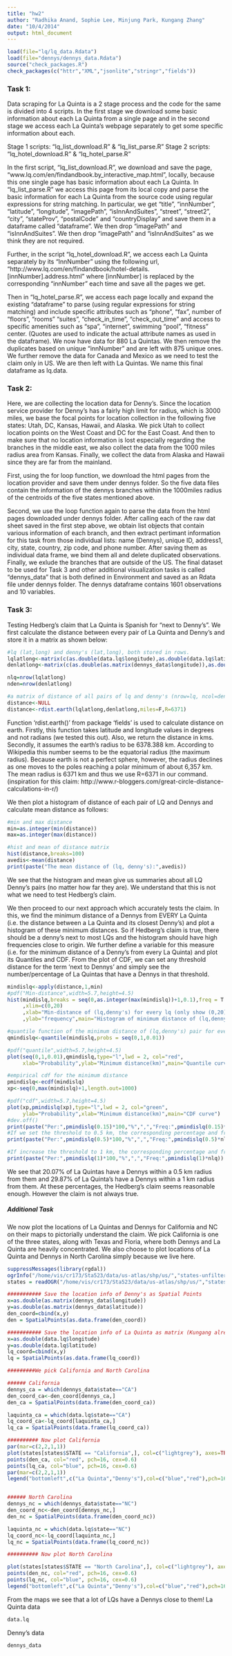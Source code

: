 ```yaml
---
title: "hw2"
author: "Radhika Anand, Sophie Lee, Minjung Park, Kungang Zhang"
date: "10/4/2014"
output: html_document
---
```


```r
load(file="lq/lq_data.Rdata")
load(file="dennys/dennys_data.Rdata")
source("check_packages.R")
check_packages(c("httr","XML","jsonlite","stringr","fields"))
```

### Task 1:

Data scraping for La Quinta is a 2 stage process and the code for the same is divided into 4 scripts. In the first stage we download some basic information about each La Quinta from a single page and in the second stage we access each La Quinta's webpage separately to get some specific information about each.
 
Stage 1 scripts: "lq_list_download.R" & "lq_list_parse.R"
Stage 2 scripts: "lq_hotel_download.R" & "lq_hotel_parse.R"
 
In the first script, "lq_list_download.R", we download and save the page, "www.lq.com/en/findandbook.by_interactive_map.html", locally, because this one single page has basic information about each La Quinta. In "lq_list_parse.R" we access this page from its local copy and parse the basic information for each La Quinta from the source code using regular expressions for string matching. In particular, we get "title", "innNumber", "latitude", "longitude", "imagePath", "isInnAndSuites", "street", "street2", "city", "stateProv", "postalCode" and "countryDisplay" and save them in a dataframe called "dataframe". We then drop "imagePath" and "isInnAndSuites".  We then drop "imagePath" and "isInnAndSuites" as we think they are not required. 
 
Further, in the script "lq_hotel_download.R", we access each La Quinta separately by its "InnNumber" using the following url, "http://www.lq.com/en/findandbook/hotel-details.[innNumber].address.html" where [innNumber] is replaced by the corresponding "innNumber" each time and save all the pages we get. 

Then in "lq_hotel_parse.R", we access each page locally and expand the existing "dataframe" to parse (using regular expressions for string matching) and include specific attributes such as "phone", "fax", number of "floors", "rooms" "suites", "check_in_time", "check_out_time" and access to specific amenities such as "spa", "internet", swimming "pool", "fitness" center. (Quotes are used to indicate the actual attribute names as used in the dataframe). We now have data for 880 La Quintas. We then remove the duplicates based on unique "innNumber" and are left with 875 unique ones. We further remove the data for Canada and Mexico as we need to test the claim only in US. We are then left with La Quintas. We name this final dataframe as lq.data.

### Task 2: 


Here, we are collecting the location data for Denny's. Since the location service provider for Denny's has a fairly high limit for radius, which is 3000 miles, we base the focal points for location collection in the following five states: Utah, DC, Kansas, Hawaii, and Alaska. We pick Utah to collect location points on the West Coast and DC for the East Coast. And then to make sure that no location information is lost especially regarding the branches in the middle east, we also collect the data from the 1000 miles radius area from Kansas. Finally, we collect the data from Alaska and Hawaii since they are far from the mainland.  

First, using the for loop function, we download the html pages from the location provider and save them under dennys folder. So the five data files contain the information of the dennys branches within the 1000miles radius of the centroids of the five states mentioned above. 

Second, we use the loop function again to parse the data from the html pages downloaded under dennys folder. After calling each of the raw dat sheet saved in the first step above, we obtain list objects that contain various information of each branch, and then extract pertimant information for this task from those individual lists: name (Dennys), unique ID, address1, city, state, country, zip code, and phone number. After saving them as individual data frame, we bind them all and delete duplicated observations. Finally, we exlude the branches that are outside of the US. The final dataset to be used for Task 3 and other additional visualization tasks is called "dennys_data" that is both defined in Environment and saved as an Rdata file under dennys folder. The dennys dataframe contains 1601 observations and 10 variables. 


### Task 3: 

Testing Hedberg's claim that La Quinta is Spanish for "next to Denny's". We first calculate the distance between every pair of La Quinta and Denny's and store it in a matrix as shown below:
```r
#lq (lat,long) and denny's (lat,long), both stored in rows.
lqlatlong<-matrix(c(as.double(data.lq$longitude),as.double(data.lq$latitude)),ncol=2)
denlatlong<-matrix(c(as.double(as.matrix(dennys_data$longitude)),as.double(as.matrix(dennys_data$latitude))),ncol=2)

nlq=nrow(lqlatlong)
nden=nrow(denlatlong)

#a matrix of distance of all pairs of lq and denny's (nrow=lq, ncol=dennys)
distance<-NULL
distance<-rdist.earth(lqlatlong,denlatlong,miles=F,R=6371)
```


Function 'rdist.earth()' from package 'fields' is used to calculate distance on earth. Firstly, this function takes latitude and longitude values in degrees and not radians (we tested this out). Also, we return the distance in kms. Secondly, it assumes the earth’s radius to be 6378.388 km. According to Wikipedia this number seems to be the equatorial radius (the maximum radius). Because earth is not a perfect sphere, however, the radius declines as one moves to the poles reaching a polar minimum of about 6,357 km. The mean radius is 6371 km and thus we use R=6371 in our command. (inspiration for this claim: http://www.r-bloggers.com/great-circle-distance-calculations-in-r/)

We then plot a histogram of distance of each pair of LQ and Dennys and calculate mean distance as follows:

```r
#min and max distance
min=as.integer(min(distance))
max=as.integer(max(distance))

#hist and mean of distance matrix
hist(distance,breaks=100)
avedis<-mean(distance)
print(paste("The mean distance of (lq, denny's):",avedis))
```

We see that the histogram and mean give us summaries about all LQ Denny's pairs (no matter how far they are). We understand that this is not what we need to test Hedberg's claim. 

We then proceed to our next approach which accurately tests the claim. In this, we find the minimum distance of a Dennys from EVERY La Quinta (i.e. the distance between a La Quinta and its closest Denny's) and plot a histogram of these minimum distances. So if Hedberg's claim is true, there should be a denny's next to most LQs and the histogram should have high frequencies close to origin. We further define a variable for this measure (i.e. for the minimum distance of a Denny's from every La Quinta) and plot its Quantiles and CDF. From the plot of CDF, we can set any threshold distance for the term 'next to Dennys' and simply see the number/percentage of La Quintas that have a Dennys in that threshold.

```r
mindislq<-apply(distance,1,min)
#pdf("Min-distance",width=5.7,height=4.5)
hist(mindislq,breaks = seq(0,as.integer(max(mindislq))+1,0.1),freq = T
     ,xlim=c(0,20)
     ,xlab="Min-distance of (lq,denny's) for every lq (only show (0,20))(km)"
     ,ylab="frequency",main="Histogram of minimum distance of (lq,denny's) for every LQ")

#quantile function of the minimum distance of (lq,denny's) pair for every lq
qmindislq<-quantile(mindislq,probs = seq(0,1,0.01))

#pdf("quantile",width=5.7,height=4.5)
plot(seq(0,1,0.01),qmindislq,type="l",lwd = 2, col="red",
     xlab="Probability",ylab="Minimum distance(km)",main="Quantile curve")

#empirical cdf for the minimum distance
pmindislq<-ecdf(mindislq)
xp<-seq(0,max(mindislq)+1,length.out=1000)

#pdf("cdf",width=5.7,height=4.5)
plot(xp,pmindislq(xp),type="l",lwd = 2, col="green",
     ylab="Probability",xlab="Minimum distance(km)",main="CDF curve")
#dev.off()
print(paste("Per:",pmindislq(0.15)*100,"%",",","Freq:",pmindislq(0.15)*nlq))
#If we set the threshold to 0.5 km, the corresponding percentage and frequency:
print(paste("Per:",pmindislq(0.5)*100,"%",",","Freq:",pmindislq(0.5)*nlq))

#If increase the threshold to 1 km, the corresponding percentage and frequency:
print(paste("Per:",pmindislq(1)*100,"%",",","Freq:",pmindislq(1)*nlq))
```

We see that 20.07% of La Quintas have a Dennys within a 0.5 km radius from them and 29.87% of La Quinta's have a Dennys within a 1 km radius from them. At these percentages, the Hedberg's claim seems reasonable enough. However the claim is not always true.

##### Additional Task

We now plot the locations of La Quintas and Dennys for California and NC on their maps to pictorially understand the claim. We pick California is one of the three states, along with Texas and Floria, where both Dennys and La Quinta are heavily concentrated. We also choose to plot locations of La Quinta and Dennys in North Carolina simply because we live here.

```r

suppressMessages(library(rgdal))
ogrInfo("/home/vis/cr173/Sta523/data/us-atlas/shp/us/","states-unfiltered")
states = readOGR("/home/vis/cr173/Sta523/data/us-atlas/shp/us/","states-unfiltered", stringsAsFactors=FALSE)

########### Save the location info of Denny's as Spatial Points
x=as.double(as.matrix(dennys_data$longitude))
y=as.double(as.matrix(dennys_data$latitude))
den_coord=cbind(x,y)
den = SpatialPoints(as.data.frame(den_coord)) 

########### Save the location info of La Quinta as matrix (Kungang already created this)
x=as.double(data.lq$longitude)
y=as.double(data.lq$latitude)
lq_coord=cbind(x,y)
lq = SpatialPoints(as.data.frame(lq_coord)) 

#########We pick California and North Carolina

###### California
dennys_ca = which(dennys_data$state=="CA")
den_coord_ca<-den_coord[dennys_ca,]
den_ca = SpatialPoints(data.frame(den_coord_ca)) 

laquinta_ca = which(data.lq$state=="CA")
lq_coord_ca<-lq_coord[laquinta_ca,]
lq_ca = SpatialPoints(data.frame(lq_coord_ca)) 

########## Now plot California
par(mar=c(2,2,1,1))
plot(states[states$STATE == "California",], col=c("lightgrey"), axes=TRUE)
points(den_ca, col="red", pch=16, cex=0.6)
points(lq_ca, col="blue", pch=16, cex=0.6)
par(mar=c(2,2,1,1))
legend("bottomleft",c("La Quinta","Denny's"),col=c("blue","red"),pch=16)


###### North Carolina
dennys_nc = which(dennys_data$state=="NC")
den_coord_nc<-den_coord[dennys_nc,]
den_nc = SpatialPoints(data.frame(den_coord_nc)) 

laquinta_nc = which(data.lq$state=="NC")
lq_coord_nc<-lq_coord[laquinta_nc,]
lq_nc = SpatialPoints(data.frame(lq_coord_nc)) 

########## Now plot North Carolina

plot(states[states$STATE == "North Carolina",], col=c("lightgrey"), axes=TRUE)
points(den_nc, col="red", pch=16, cex=0.6)
points(lq_nc, col="blue", pch=16, cex=0.6)
legend("bottomleft",c("La Quinta","Denny's"),col=c("blue","red"),pch=16)

```
From the maps we see that a lot of LQs have a Dennys close to them!
La Quinta data
```r
data.lq
```
Denny's data
```r
dennys_data
```